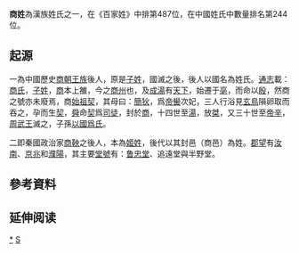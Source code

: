 '''商姓'''為漢族姓氏之一，在《百家姓》中排第487位，在中國姓氏中數量排名第244位。
{{姓氏
|姓氏=商
|繁體=商
|簡體=商
|拼音=Shāng
|中国大陆=Shang
|台湾=
|港府=Seung
|澳门=
|新加坡=
|马来西亚=
|越南=Thương
|韩国=
|反切=
|同音字=
|堂号=
|郡望=
}}

==起源==
一為中國歷史[[商朝|商朝]][[王族|王族]]後人，原是[[子姓|子姓]]，國滅之後，後人以國名為姓氏。[[通志|通志]]載：[[商氏|商氏]]，[[子姓|子姓]]，[[商|商]]{{dn|date=5月 2022}}本上雒，今之[[商州|商州]]也，及[[成湯|成湯]]有[[天下|天下]]，始遷于[[亳|亳]]，而命以[[殷|殷]]，然商之號亦未廢焉，商[[始祖|始祖]][[契|契]]，其母曰：[[簡狄|簡狄]]，爲[[帝嚳|帝嚳]]次妃，三人行浴見[[玄鳥|玄鳥]]隕卵取而吞之，孕而生[[契|契]]，[[舜|舜]]命[[契|契]]爲[[司徒|司徒]]，封於[[商|商]]{{dn|date=5月 2022}}，十四世至[[湯|湯]]，放[[桀|桀]]，又三十世至[[帝辛|帝辛]]，[[周武王|周武王]]滅之，子孫[[以國爲氏|以國爲氏]]。

二即秦國政治家[[商鞅|商鞅]]之後人，本為[[姬姓|姬姓]]，後代以其封邑（商邑）為姓。[[郡望|郡望]]有[[汝南|汝南]]、[[京兆|京兆]]和[[濮陽|濮陽]]，其主要[[堂號|堂號]]有：[[鲁忠堂|鲁忠堂]]、追遠堂與半野堂。

==參考資料==
{{Reflist|3}}

== 延伸阅读 ==
{{Wikisource further reading}}

{{姓氏小作品}}
[[Category:商姓|*]]
[[Category:漢姓|S]]